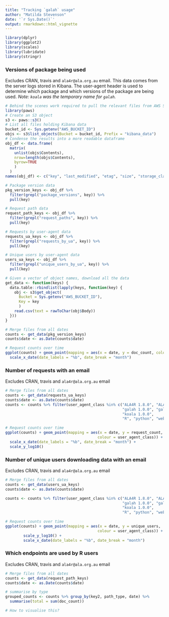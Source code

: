 ```yaml
---
title: "Tracking `galah` usage"
author: "Matilda Stevenson"
date: '`r Sys.Date()`'
output: rmarkdown::html_vignette
---
```


```r
library(dplyr)
library(ggplot2)
library(scales)
library(lubridate)
library(stringr)
```

### Versions of package being used
Excludes CRAN, travis and `ala4r@ala.org.au` email. This data comes from the
server logs stored in Kibana. The user-agent header is used to determine 
which package and which versions of the package are being used.
*Note: `koala` was the temporary name for `galah`.*

```r
# Behind the scenes work required to pull the relevant files from AWS S3
library(paws)
# Create an S3 object
s3 <- paws::s3()
# List all files holding Kibana data
bucket_id <- Sys.getenv("AWS_BUCKET_ID")
objs <- s3$list_objects(Bucket = bucket_id, Prefix = "kibana_data")
# Condense the results into a more readable dataframe
obj_df <- data.frame(
  matrix(
    unlist(objs$Contents),
    nrow=length(objs$Contents),
    byrow=TRUE
    )
  )
names(obj_df) <- c("key", "last_modified", "etag", "size", "storage_class")

# Package version data
pkg_version_keys <- obj_df %>%
  filter(grepl("package_versions", key)) %>%
  pull(key)

# Request path data
request_path_keys <- obj_df %>%
  filter(grepl("request_paths", key)) %>%
  pull(key)

# Requests by user-agent data
requests_ua_keys <- obj_df %>%
  filter(grepl("requests_by_ua", key)) %>%
  pull(key)

# Unique users by user-agent data
users_ua_keys <- obj_df %>%
  filter(grepl("unique_users_by_ua", key)) %>%
  pull(key)

# Given a vector of object names, download all the data
get_data <- function(keys) {
  data.table::rbindlist(lapply(keys, function(key) {
    obj <- s3$get_object(
      Bucket = Sys.getenv("AWS_BUCKET_ID"),
      Key = key
      )
    read.csv(text = rawToChar(obj$Body))
  }))
}
```

```r
# Merge files from all dates
counts <- get_data(pkg_version_keys)
counts$date <- as.Date(counts$date)

# Request counts over time
ggplot(counts) + geom_point(mapping = aes(x = date, y = doc_count, colour = key)) +
  scale_x_date(date_labels = "%b", date_break = "month")
```

### Number of requests with an email
Excludes CRAN, travis and `ala4r@ala.org.au` email

```r
# Merge files from all dates
counts <- get_data(requests_ua_keys)
counts$date <- as.Date(counts$date)
counts <- counts %>% filter(user_agent_class %in% c("ALA4R 1.8.0", "ALA4R 1.9.0",
                                                    "galah 1.0.0", "galah 1.1.0",
                                                    "koala 1.0.0",
                                                    "R", "python", "web-browser"))

# Request counts over time
ggplot(counts) + geom_point(mapping = aes(x = date, y = request_count,
                                         colour = user_agent_class)) +
  scale_x_date(date_labels = "%b", date_break = "month") +
  scale_y_log10()
```

### Number of unique users downloading data with an email
Excludes CRAN, travis and `ala4r@ala.org.au` email
```r
# Merge files from all dates
counts <- get_data(users_ua_keys)
counts$date <- as.Date(counts$date)

counts <- counts %>% filter(user_agent_class %in% c("ALA4R 1.8.0", "ALA4R 1.9.0",
                                                    "galah 1.0.0", "galah 1.1.0",
                                                    "koala 1.0.0",
                                                    "R", "python", "web-browser"))

# Request counts over time
ggplot(counts) + geom_point(mapping = aes(x = date, y = unique_users,
                                         colour = user_agent_class)) +
        scale_y_log10() +
        scale_x_date(date_labels = "%b", date_break = "month")
```

### Which endpoints are used by R users
Excludes CRAN, travis and `ala4r@ala.org.au` email
```r
# Merge files from all dates
counts <- get_data(request_path_keys)
counts$date <- as.Date(counts$date)

# summarise by type
grouped_counts <- counts %>% group_by(key2, path_type, date) %>%
  summarise(total = sum(doc_count))

# How to visualise this?
```